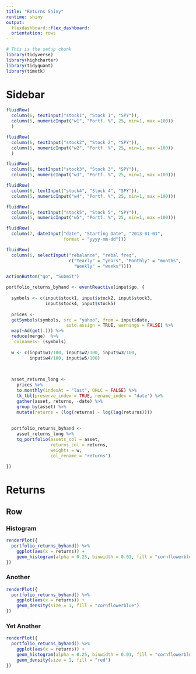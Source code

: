 ```yaml
---
title: "Returns Shiny"
runtime: shiny
output:
  flexdashboard::flex_dashboard:
  orientation: rows
---
```


```r
# This is the setup chunk
library(tidyverse)
library(highcharter)
library(tidyquant)
library(timetk)
```

Sidebar {.sidebar}
=====================================


```r
fluidRow(
  column(6, textInput("stock1", "Stock 1", "SPY")),
  column(5, numericInput("w1", "Portf. %", 25, min=1, max =100))
  )

fluidRow(
  column(6, textInput("stock2", "Stock 2", "SPY")),
  column(5, numericInput("w2", "Portf. %", 25, min=1, max =100))
  )

fluidRow(
  column(6, textInput("stock3", "Stock 3", "SPY")),
  column(5, numericInput("w3", "Portf. %", 25, min=1, max =100)))

fluidRow(
  column(6, textInput("stock4", "Stock 4", "SPY")),
  column(5, numericInput("w4", "Portf. %", 25, min=1, max =100)))

fluidRow(
  column(6, textInput("stock5", "Stock 5", "SPY")),
  column(5, numericInput("w5", "Portf. %", 25, min=1, max =100)))

fluidRow(
  column(7, dateInput("date", "Starting Date", "2013-01-01",
                      format = "yyyy-mm-dd")))

fluidRow(
  column(6, selectInput("rebalance", "rebal freq",
                        c("Yearly" = "years", "Monthly" = "months",
                          "Weekly" = "weeks"))))

actionButton("go", "Submit")

portfolio_returns_byhand <- eventReactive(input$go, {
  
  symbols <- c(input$stock1, input$stock2, input$stock3,
               input$stock4, input$stock5)
  
  prices <- 
  getSymbols(symbols, src = "yahoo", from = input$date,
                       auto.assign = TRUE, warnings = FALSE) %>%
  map(~Ad(get(.))) %>%
  reduce(merge)  %>%
  `colnames<-`(symbols)
  
  w <- c(input$w1/100, input$w2/100, input$w3/100, 
         input$w4/100, input$w5/100)
  

  
  asset_returns_long <- 
    prices %>%
    to.monthly(indexAt = "last", OHLC = FALSE) %>%
    tk_tbl(preserve_index = TRUE, rename_index = "date") %>%
    gather(asset, returns, -date) %>%
    group_by(asset) %>%
    mutate(returns = (log(returns) - log(lag(returns))))
  
  
  portfolio_returns_byhand <- 
    asset_returns_long %>%
    tq_portfolio(assets_col = asset, 
                 returns_col = returns,
                 weights = w, 
                 col_rename = "returns")
  
})
```

Returns
=====================================  


Row {.tabset .tabset-fade}
-------------------------------------


### Histogram

```r

renderPlot({
  portfolio_returns_byhand() %>%
    ggplot(aes(x = returns)) +
    geom_histogram(alpha = 0.25, binwidth = 0.01, fill = "cornflowerblue")
})
```

### Another

```r
renderPlot({
  portfolio_returns_byhand() %>%
    ggplot(aes(x = returns)) +
    geom_density(size = 1, fill = "cornflowerblue")
})
```

### Yet Another

```r
renderPlot({
  portfolio_returns_byhand() %>%
    ggplot(aes(x = returns)) +
    geom_histogram(alpha = 0.25, binwidth = 0.01, fill = "cornflowerblue") +
    geom_density(size = 1, fill = "red")
})

```

  






